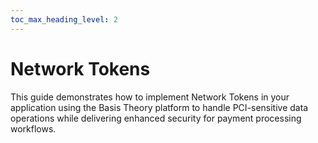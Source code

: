 ```yaml
---
toc_max_heading_level: 2
---
```



# Network Tokens

This guide demonstrates how to implement Network Tokens in your application using the Basis Theory platform to handle PCI-sensitive data operations while delivering enhanced security for payment processing workflows.

<WhatAreNetworkTokens />

<WhyUseNetworkTokens />

<GettingStarted />

<ImplementationGuide />

<TokenLifecycleManagement />

<EventMonitoring />

<DevelopmentBestPractices />

<PreparingForProduction />

<Conclusion />
